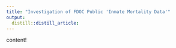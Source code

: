```yaml
---
title: "Investigation of FDOC Public 'Inmate Mortality Data'"
output:
  distill::distill_article:
---
```

content!